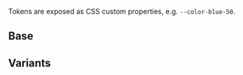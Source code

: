 

<Meta title="Brand/Colour" />

<Title>Colour</Title>

Tokens are exposed as CSS custom properties, e.g. `--color-blue-50`.

## Base

<ColorPalette>
  <ColorItem
    title="Primary"
    colors={{
      "--color-teal-90": tokens["color-teal-90"],
      "--color-blue-50": tokens["color-blue-50"],
    }}
  />
  <ColorItem
    title="Secondary"
    colors={{
      "--color-purple-50": tokens["color-purple-50"],
      "--color-orange-50": tokens["color-orange-50"],
      "--color-green-50": tokens["color-green-50"],
      "--color-red-50": tokens["color-red-50"],
    }}
  />
</ColorPalette>

## Variants

<ColorPalette>
  <ColorItem
    title="Teal"
    subtitle="--color-teal-XX"
    colors={{
      10: tokens["color-teal-10"],
      20: tokens["color-teal-20"],
      30: tokens["color-teal-30"],
      40: tokens["color-teal-40"],
      50: tokens["color-teal-50"],
      60: tokens["color-teal-60"],
      70: tokens["color-teal-70"],
      80: tokens["color-teal-80"],
      90: tokens["color-teal-90"],
    }}
  />
  <ColorItem
    title="Blue"
    subtitle="--color-blue-XX"
    colors={{
      10: tokens["color-blue-10"],
      20: tokens["color-blue-20"],
      30: tokens["color-blue-30"],
      40: tokens["color-blue-40"],
      50: tokens["color-blue-50"],
      60: tokens["color-blue-60"],
      70: tokens["color-blue-70"],
      80: tokens["color-blue-80"],
      90: tokens["color-blue-90"],
    }}
  />
  <ColorItem
    title="Purple"
    subtitle="--color-purple-XX"
    colors={{
      10: tokens["color-purple-10"],
      20: tokens["color-purple-20"],
      30: tokens["color-purple-30"],
      40: tokens["color-purple-40"],
      50: tokens["color-purple-50"],
      60: tokens["color-purple-60"],
      70: tokens["color-purple-70"],
      80: tokens["color-purple-80"],
      90: tokens["color-purple-90"],
    }}
  />
  <ColorItem
    title="Orange"
    subtitle="--color-orange-XX"
    colors={{
      10: tokens["color-orange-10"],
      20: tokens["color-orange-20"],
      30: tokens["color-orange-30"],
      40: tokens["color-orange-40"],
      50: tokens["color-orange-50"],
      60: tokens["color-orange-60"],
      70: tokens["color-orange-70"],
      80: tokens["color-orange-80"],
      90: tokens["color-orange-90"],
    }}
  />
  <ColorItem
    title="Green"
    subtitle="--color-green-XX"
    colors={{
      10: tokens["color-green-10"],
      20: tokens["color-green-20"],
      30: tokens["color-green-30"],
      40: tokens["color-green-40"],
      50: tokens["color-green-50"],
      60: tokens["color-green-60"],
      70: tokens["color-green-70"],
      80: tokens["color-green-80"],
      90: tokens["color-green-90"],
    }}
  />
  <ColorItem
    title="Red"
    subtitle="--color-red-XX"
    colors={{
      10: tokens["color-red-10"],
      20: tokens["color-red-20"],
      30: tokens["color-red-30"],
      40: tokens["color-red-40"],
      50: tokens["color-red-50"],
      60: tokens["color-red-60"],
      70: tokens["color-red-70"],
      80: tokens["color-red-80"],
      90: tokens["color-red-90"],
    }}
  />
  <ColorItem
    title="Grey"
    subtitle="--color-grey-XX"
    colors={{
      10: tokens["color-grey-10"],
      20: tokens["color-grey-20"],
      30: tokens["color-grey-30"],
      40: tokens["color-grey-40"],
      50: tokens["color-grey-50"],
      60: tokens["color-grey-60"],
      70: tokens["color-grey-70"],
      80: tokens["color-grey-80"],
      90: tokens["color-grey-90"],
    }}
  />
</ColorPalette>
